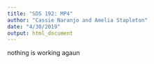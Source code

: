 ```yaml
---
title: "SDS 192: MP4"
author: "Cassie Naranjo and Amelia Stapleton"
date: "4/30/2019"
output: html_document
---
```

 nothing is working 
 agaun 